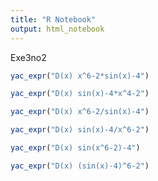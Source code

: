 ```yaml
---
title: "R Notebook"
output: html_notebook
---
```

Exe3no2

```r
yac_expr("D(x) x^6-2*sin(x)-4")
```

```r
yac_expr("D(x) sin(x)-4*x^4-2")
```

```r
yac_expr("D(x) x^6-2/sin(x)-4")
```

```r
yac_expr("D(x) sin(x)-4/x^6-2")
```

```r
yac_expr("D(x) sin(x^6-2)-4")
```

```r
yac_expr("D(x) (sin(x)-4)^6-2")
```

